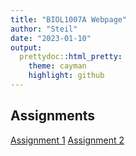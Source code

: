 ```yaml
---
title: "BIOL1007A Webpage"
author: "Steil"
date: "2023-01-10"
output:
  prettydoc::html_pretty:
    theme: cayman
    highlight: github
---
```


## Assignments

[Assignment 1](Assignment_1.html) 
[Assignment 2](Assignment_2.html)

